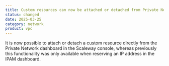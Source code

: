 ```yaml
---
title: Custom resources can now be attached or detached from Private Networks
status: changed
date: 2025-03-25
category: network
product: vpc
---
```


It is now possible to attach or detach a custom resource directly from the Private Network dashboard in the Scaleway console, whereas previously this functionality was only available when reserving an IP address in the IPAM dashboard.

